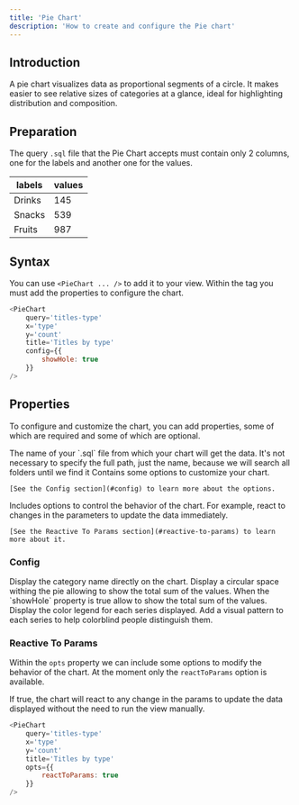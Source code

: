 ```yaml
---
title: 'Pie Chart'
description: 'How to create and configure the Pie chart'
---
```



<PieChartIframe />

## Introduction
A pie chart visualizes data as proportional segments of a circle. It makes easier to see relative sizes of categories at a glance, ideal for highlighting distribution and composition.

## Preparation
The query `.sql` file that the Pie Chart accepts must contain only 2 columns, one for the labels and another one for the values.


| labels    | values   |
| --------- | -------- |
| Drinks    | 145      |
| Snacks    | 539      |
| Fruits    | 987      |


## Syntax
You can use `<PieChart ... />` to add it to your view. Within the tag you must add the properties to configure the chart.

``` js
<PieChart
    query='titles-type'
    x='type'
    y='count'
    title='Titles by type'
    config={{
        showHole: true
    }}
/>
```

## Properties
To configure and customize the chart, you can add properties, some of which are required and some of which are optional.

<ParamField path="query" type="string" required>
    The name of your `.sql` file from which your chart will get the data. It's not necessary to specify the full path, just the name, because we will search all folders until we find it
</ParamField>

<ParamField path="config" type="object">
    Contains some options to customize your chart.
    
    [See the Config section](#config) to learn more about the options.
</ParamField>

<ParamField path="opts" type="object">
    Includes options to control the behavior of the chart. For example, react to changes in the parameters to update the data immediately.
    
    [See the Reactive To Params section](#reactive-to-params) to learn more about it.
</ParamField>

### Config

<ParamField path="showLabels" type="boolean">
    Display the category name directly on the chart.
</ParamField>

<ParamField path="showHole" type="boolean">
    Display a circular space withing the pie allowing to show the total sum of the values.
</ParamField>

<ParamField path="showTotalValue" type="boolean">
    When the `showHole` property is true allow to show the total sum of the values.
</ParamField>

<ParamField path="showLegend" type="boolean">
    Display the color legend for each series displayed.
</ParamField>

<ParamField path="showDecal" type="boolean">
    Add a visual pattern to each series to help colorblind people distinguish them.
</ParamField>

### Reactive To Params

Within the `opts` property we can include some options to modify the behavior of the chart. At the moment only the `reactToParams` option is available.

<ParamField path="reactToParams" type="boolean">
    If true, the chart will react to any change in the params to update the data displayed without the need to run the view manually.
</ParamField>

```js
<PieChart
    query='titles-type'
    x='type'
    y='count'
    title='Titles by type'
    opts={{
        reactToParams: true
    }}
/>
```

